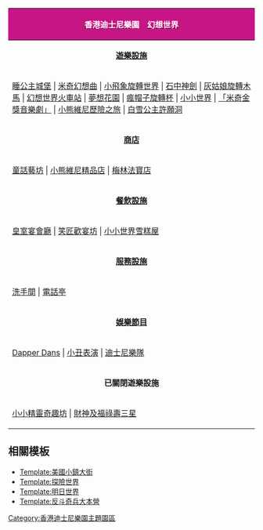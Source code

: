 {| class="toccolours" style="margin:0.5em auto; clear: both; text-align: center; width:90%;"
! style="background: #c71585;" | [[香港迪士尼樂園|<font color="white">香港迪士尼樂園</font>]]　[[幻想世界|<font color="white">幻想世界</font>]]
|-
|align=center bgcolor=#f08080|'''[[香港迪士尼樂園遊樂設施|遊樂設施]]'''
|-align=center
|[[睡公主城堡]] | [[香港迪士尼樂園遊樂設施#米奇幻想曲|米奇幻想曲]] | [[香港迪士尼樂園遊樂設施#小飛象旋轉世界|小飛象旋轉世界]] | [[香港迪士尼樂園遊樂設施#石中神劍|石中神劍]] | [[香港迪士尼樂園遊樂設施#灰姑娘旋轉木馬|灰姑娘旋轉木馬]] | [[香港迪士尼樂園遊樂設施#幻想世界火車站|幻想世界火車站]] | [[香港迪士尼樂園遊樂設施#夢想花園|夢想花園]] | [[瘋帽子旋轉杯]] | [[小小世界]] | [[香港迪士尼樂園遊樂設施#「米奇金獎音樂劇」於迪士尼故事劇場演出|「米奇金獎音樂劇」]] | [[香港迪士尼樂園遊樂設施#小熊維尼歷險之旅|小熊維尼歷險之旅]] | [[香港迪士尼樂園遊樂設施#白雪公主許願洞|白雪公主許願洞]]
|-
|align=center bgcolor=#c1d8ac|'''[[香港迪士尼樂園商店|商店]]'''
|-align=center
|[[香港迪士尼樂園商店#童話藝坊|童話藝坊]] | [[香港迪士尼樂園商店#小熊維尼精品店|小熊維尼精品店]] | [[香港迪士尼樂園商店#梅林法寶店|梅林法寶店]]
|-
|align=center bgcolor=#f5deb3|'''[[香港迪士尼樂園餐飲設施|餐飲設施]]'''
|-align=center
|[[香港迪士尼樂園餐飲設施#皇室宴會廳|皇室宴會廳]] | [[香港迪士尼樂園餐飲設施#笑匠歡宴坊|笑匠歡宴坊]] | [[香港迪士尼樂園餐飲設施#小小世界雪糕屋|小小世界雪糕屋]]
|-
|align=center bgcolor=#f07g06|'''[[香港迪士尼樂園服務設施|服務設施]]'''
|-align=center
|[[香港迪士尼樂園服務設施#幻想世界|洗手間]] | [[香港迪士尼樂園服務設施#幻想世界|電話亭]]
|-
|align=center bgcolor=#06f43e|'''[[香港迪士尼樂園娛樂節目|娛樂節目]]'''
|-align=center
|[[香港迪士尼樂園娛樂節目#Dapper Dans|Dapper Dans]] | [[香港迪士尼樂園娛樂節目#小丑表演|小丑表演]] | [[香港迪士尼樂園娛樂節目#香港迪士尼樂隊|迪士尼樂隊]]
|-
|align=center bgcolor=lightgrey|'''已關閉遊樂設施'''
|-align=center
|[[香港迪士尼樂園遊樂設施#小小精靈奇趣坊|小小精靈奇趣坊]] | [[香港迪士尼樂園遊樂設施#財神及福祿壽三星|財神及福祿壽三星]]
|}
<noinclude>

==相關模板==
*[[Template:美國小鎮大街]]
*[[Template:探險世界]]
*[[Template:明日世界]]
*[[Template:反斗奇兵大本營]]

[[Category:香港迪士尼樂園主題園區]]